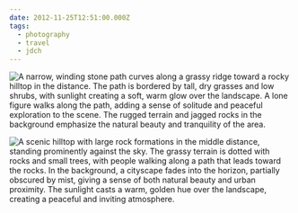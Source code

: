 ```yaml
---
date: 2012-11-25T12:51:00.000Z
tags:
  - photography
  - travel
  - jdch
---
```

![A narrow, winding stone path curves along a grassy ridge toward a rocky hilltop in the distance. The path is bordered by tall, dry grasses and low shrubs, with sunlight creating a soft, warm glow over the landscape. A lone figure walks along the path, adding a sense of solitude and peaceful exploration to the scene. The rugged terrain and jagged rocks in the background emphasize the natural beauty and tranquility of the area.](../../assets/photos/20121125-IMG_4478.jpg)

![A scenic hilltop with large rock formations in the middle distance, standing prominently against the sky. The grassy terrain is dotted with rocks and small trees, with people walking along a path that leads toward the rocks. In the background, a cityscape fades into the horizon, partially obscured by mist, giving a sense of both natural beauty and urban proximity. The sunlight casts a warm, golden hue over the landscape, creating a peaceful and inviting atmosphere.](../../assets/photos/20121125-IMG_4519.jpg)